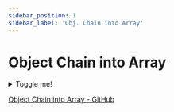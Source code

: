```yaml
---
sidebar_position: 1
sidebar_label: 'Obj. Chain into Array'
---
```



# Object Chain into Array

<!-- <details>
  <summary>Toggle me!</summary>
  <div>
    <div>This is the detailed content</div>
    <br/>
    <details>
      <summary>
        Nested toggle! Some surprise inside...
      </summary>
      <div>😲😲😲😲😲</div>
    </details>
  </div>
</details> -->

<details>
  <summary>Toggle me!</summary>
  <div>
    <Tabs className="unique-tabs">
  <TabItem value="Apple">This is an apple 🍎</TabItem>
  <TabItem value="Orange">This is an orange 🍊</TabItem>
  <TabItem value="Banana">This is a banana 🍌</TabItem>
</Tabs>
  </div>
</details>

[Object Chain into Array - GitHub](https://github.com/actionanand/js-helper-code/tree/main/src/obj-array)
